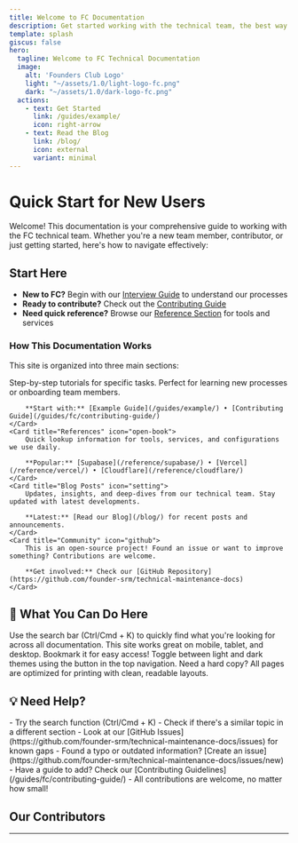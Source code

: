 ```yaml
---
title: Welcome to FC Documentation
description: Get started working with the technical team, the best way!
template: splash
giscus: false
hero:
  tagline: Welcome to FC Technical Documentation
  image:
    alt: 'Founders Club Logo'
    light: "~/assets/1.0/light-logo-fc.png"
    dark: "~/assets/1.0/dark-logo-fc.png"
  actions:
    - text: Get Started
      link: /guides/example/
      icon: right-arrow
    - text: Read the Blog
      link: /blog/
      icon: external
      variant: minimal 
---
```



# Quick Start for New Users

Welcome! This documentation is your comprehensive guide to working with the FC technical team. Whether you're a new team member, contributor, or just getting started, here's how to navigate effectively:

## Start Here
- **New to FC?** Begin with our [Interview Guide](/guides/interview-guide/) to understand our processes
- **Ready to contribute?** Check out the [Contributing Guide](/guides/fc/contributing-guide/) 
- **Need quick reference?** Browse our [Reference Section](/reference/cloudflare/) for tools and services

### How This Documentation Works

This site is organized into three main sections:

<CardGrid stagger>
	<Card title="Guides" icon="approve-check">
		Step-by-step tutorials for specific tasks. Perfect for learning new processes or onboarding team members.
		
		**Start with:** [Example Guide](/guides/example/) • [Contributing Guide](/guides/fc/contributing-guide/)
	</Card>
	<Card title="References" icon="open-book">
		Quick lookup information for tools, services, and configurations we use daily.
		
		**Popular:** [Supabase](/reference/supabase/) • [Vercel](/reference/vercel/) • [Cloudflare](/reference/cloudflare/)
	</Card>
	<Card title="Blog Posts" icon="setting">
		Updates, insights, and deep-dives from our technical team. Stay updated with latest developments.
		
		**Latest:** [Read our Blog](/blog/) for recent posts and announcements.
	</Card>
	<Card title="Community" icon="github">
		This is an open-source project! Found an issue or want to improve something? Contributions are welcome.
		
		**Get involved:** Check our [GitHub Repository](https://github.com/founder-srm/technical-maintenance-docs)
	</Card>
</CardGrid>

## 🚀 What You Can Do Here

<CardGrid>
	<Card title="🔍 Find Answers Fast" icon="magnifier">
		Use the search bar (Ctrl/Cmd + K) to quickly find what you're looking for across all documentation.
	</Card>
	<Card title="📱 Read Anywhere" icon="laptop">
		This site works great on mobile, tablet, and desktop. Bookmark it for easy access!
	</Card>
	<Card title="🌙 Dark Mode" icon="moon">
		Toggle between light and dark themes using the button in the top navigation.
	</Card>
	<Card title="📄 Print-Friendly" icon="document">
		Need a hard copy? All pages are optimized for printing with clean, readable layouts.
	</Card>
</CardGrid>


## 💡 Need Help?

<CardGrid>
	<Card title="Can't find what you're looking for?" icon="information">
		- Try the search function (Ctrl/Cmd + K)
		- Check if there's a similar topic in a different section
		- Look at our [GitHub Issues](https://github.com/founder-srm/technical-maintenance-docs/issues) for known gaps
	</Card>
	<Card title="Want to contribute?" icon="pencil">
		- Found a typo or outdated information? [Create an issue](https://github.com/founder-srm/technical-maintenance-docs/issues/new)
		- Have a guide to add? Check our [Contributing Guidelines](/guides/fc/contributing-guide/)
		- All contributions are welcome, no matter how small!
	</Card>
</CardGrid>

## Our Contributors

<ContributorList githubRepo="founder-srm/technical-maintenance-docs" />

---